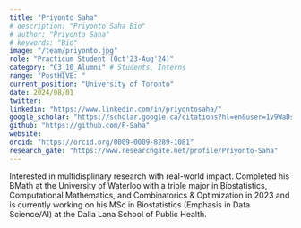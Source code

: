```yaml
---
title: "Priyonto Saha"
# description: "Priyonto Saha Bio"
# author: "Priyonto Saha"
# keywords: "Bio"
image: "/team/priyonto.jpg"
role: "Practicum Student (Oct'23-Aug'24)"
category: "C3_10_Alumni" # Students, Interns
range: "PostHIVE: "
current_position: "University of Toronto"
date: 2024/08/01
twitter:
linkedin: "https://www.linkedin.com/in/priyontosaha/"
google_scholar: "https://scholar.google.ca/citations?hl=en&user=1v9WaDsAAAAJ"
github: "https://github.com/P-Saha"
website: 
orcid: "https://orcid.org/0009-0009-8289-1081"
research_gate: "https://www.researchgate.net/profile/Priyonto-Saha"
---
```


Interested in multidisplinary research with real-world impact. Completed his BMath at the University of Waterloo with a triple major in Biostatistics, Computational Mathematics, and Combinatorics & Optimization in 2023 and is currently working on his MSc in Biostatistics (Emphasis in Data Science/AI) at the Dalla Lana School of Public Health.